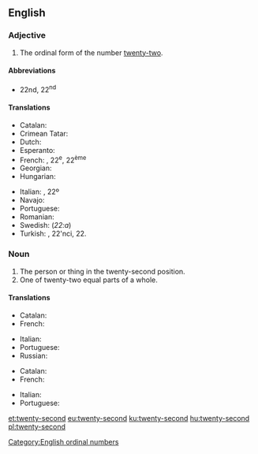 ==English==

===Adjective===
{{en-adj|-}}

# The ordinal form of the number [[twenty-two]].

====Abbreviations====
* 22nd, 22<sup>nd</sup>

====Translations====
{{trans-top|the ordinal form of the number twenty-two}}
* Catalan: {{t+|ca|vint-i-dosè}}
* Crimean Tatar: {{t|crh|yigirmi ekinci}}
* Dutch: {{t|nl|tweeëntwintigste}}
* Esperanto: {{t|eo|dudek-dua}}
* French: {{t+|fr|vingt-deuxième}}, 22<sup>e</sup>, 22<sup>ème</sup>
* Georgian: {{t|ka|ოცდამეორე|sc=Geor}}
* Hungarian: {{t+|hu|huszonkettedik}}
{{trans-mid}}
* Italian: {{t+|it|ventiduesimo}}, 22º
* Navajo: {{t|nv|naadįįnaaki góneʼ}}
* Portuguese: {{t|pt|[[vigésimo]] [[segundo]]}}
* Romanian: {{t|ro|douăzeci și doilea}}
* Swedish: {{t|sv|tjugoandra}} (''22:a'')
* Turkish: {{t|tr|yirmi ikinci}}, 22'nci, 22.
{{trans-bottom}}

===Noun===
{{en-noun}}

# The person or thing in the twenty-second position.
# One of twenty-two equal parts of a whole.

====Translations====
{{trans-top|person or thing in the twenty-second position}}
* Catalan: {{t+|ca|vint-i-dosè|m}}
* French: {{t+|fr|vingt-deuxième|m|f}}
{{trans-mid}}
* Italian: {{t+|it|ventiduesimo|m}}
* Portuguese: {{t|pt|[[vigésimo]] [[segundo]]|m}}
* Russian: {{t|ru|два́дцать второ́й}}
{{trans-bottom}}

{{trans-top|one of twenty-two equal parts of a whole}}
* Catalan: {{t+|ca|vint-i-dosè|m}}
* French: {{t+|fr|vingt-deuxième|m}}
{{trans-mid}}
* Italian: {{t+|it|ventiduesimo|m}} 
* Portuguese: {{t|pt|[[vinte]] [[e]] [[dois]] [[avos]]|m}}
{{trans-bottom}}

[[Category:English ordinal numbers]]

[[et:twenty-second]]
[[eu:twenty-second]]
[[ku:twenty-second]]
[[hu:twenty-second]]
[[pl:twenty-second]]